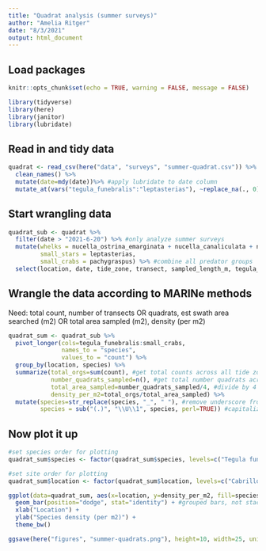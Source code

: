 ```yaml
---
title: "Quadrat analysis (summer surveys)"
author: "Amelia Ritger"
date: "8/3/2021"
output: html_document
---
```


## Load packages
```r
knitr::opts_chunk$set(echo = TRUE, warning = FALSE, message = FALSE)

library(tidyverse)
library(here)
library(janitor)
library(lubridate)
```

## Read in and tidy data
```r
quadrat <- read_csv(here("data", "surveys", "summer-quadrat.csv")) %>% 
  clean_names() %>% 
  mutate(date=mdy(date))%>% #apply lubridate to date column
  mutate_at(vars("tegula_funebralis":"leptasterias"), ~replace_na(., 0)) #replace NAs with 0 for all species columns
```

## Start wrangling data
```r
quadrat_sub <- quadrat %>%
  filter(date > "2021-6-20") %>% #only analyze summer surveys
  mutate(whelks = nucella_ostrina_emarginata + nucella_canaliculata + nucella_sp + mexacanthina + acanthinucella,
         small_stars = leptasterias,
         small_crabs = pachygraspus) %>% #combine all predator groups
  select(location, date, tide_zone, transect, sampled_length_m, tegula_funebralis, whelks:small_crabs) #only keep columns of interest
```

## Wrangle the data according to MARINe methods

Need: total count, number of transects OR quadrats, est swath area searched (m2) OR total area sampled (m2), density (per m2)
```r
quadrat_sum <- quadrat_sub %>%
  pivot_longer(cols=tegula_funebralis:small_crabs,
               names_to = "species",
               values_to = "count") %>%
  group_by(location, species) %>%
  summarize(total_orgs=sum(count), #get total counts across all tide zones
            number_quadrats_sampled=n(), #get total number quadrats across all tide zones
            total_area_sampled=number_quadrats_sampled/4, #divide by 4 because 0.5m2 for each quadrat
            density_per_m2=total_orgs/total_area_sampled) %>%
  mutate(species=str_replace(species, "_", " "), #remove underscore from organism names
         species = sub("(.)", "\\U\\1", species, perl=TRUE)) #capitalize organism names
```

## Now plot it up
```r
#set species order for plotting
quadrat_sum$species <- factor(quadrat_sum$species, levels=c("Tegula funebralis", "Whelks", "Small crabs", "Small stars"))

#set site order for plotting
quadrat_sum$location <- factor(quadrat_sum$location, levels=c("Cabrillo NM", "Alegria", "Lompoc Landing", "Bodega Bay", "Fogarty Creek", "Sokol Point"))

ggplot(data=quadrat_sum, aes(x=location, y=density_per_m2, fill=species)) +
  geom_bar(position="dodge", stat="identity") + #grouped bars, not stacked
  xlab("Location") +
  ylab("Species density (per m2)") +
  theme_bw()

ggsave(here("figures", "summer-quadrats.png"), height=10, width=25, units="cm")
```

